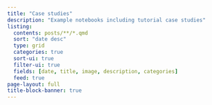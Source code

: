 ```yaml
---
title: "Case studies"
description: "Example notebooks including tutorial case studies"
listing:
  contents: posts/**/*.qmd
  sort: "date desc"
  type: grid
  categories: true
  sort-ui: true
  filter-ui: true
  fields: [date, title, image, description, categories]
  feed: true
page-layout: full
title-block-banner: true
---
```


